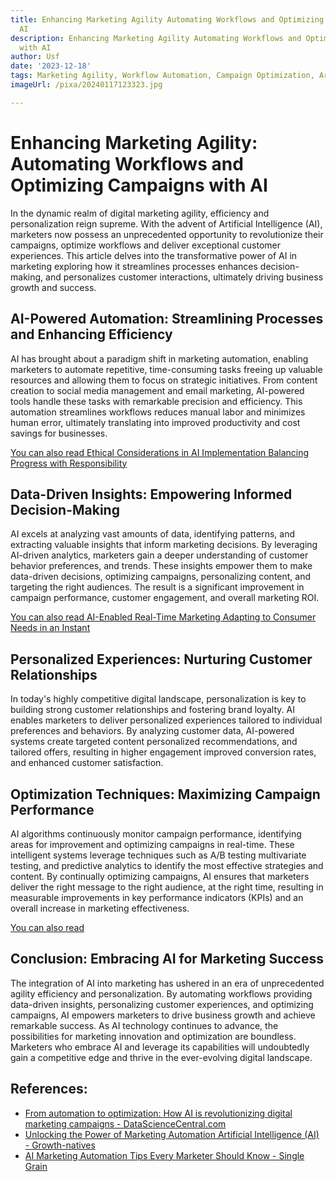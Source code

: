 ```yaml
---
title: Enhancing Marketing Agility Automating Workflows and Optimizing Campaigns with
  AI
description: Enhancing Marketing Agility Automating Workflows and Optimizing Campaigns
  with AI
author: Usf
date: '2023-12-18'
tags: Marketing Agility, Workflow Automation, Campaign Optimization, Artificial Intelligence
imageUrl: /pixa/20240117123323.jpg

---
```

# **Enhancing Marketing Agility: Automating  Workflows  and  Optimizing Campaigns with AI**

In the dynamic realm of digital marketing agility, efficiency and personalization reign supreme. With the advent of  Artificial Intelligence (AI), marketers now possess an unprecedented  opportunity to  revolutionize  their campaigns, optimize workflows  and deliver exceptional customer experiences. This article delves into the transformative power of AI in marketing exploring how it streamlines processes enhances decision-making, and personalizes customer interactions, ultimately driving business growth and success.

## **AI-Powered  Automation: Streamlining Processes  and Enhancing Efficiency**

AI has brought about a paradigm shift in marketing automation, enabling  marketers to automate repetitive, time-consuming tasks freeing up valuable resources and allowing them  to focus on strategic initiatives. From content creation to social media  management and  email  marketing, AI-powered tools handle  these tasks with remarkable precision  and efficiency. This automation streamlines workflows reduces  manual labor and minimizes human error,  ultimately translating into improved productivity and cost savings for businesses.

[You can also read Ethical Considerations in AI Implementation Balancing Progress with  Responsibility](Ethical%20Considerations%20in%20AI%20Implementation%20Balancing%20Progress%20with%20Responsibility)


## **Data-Driven Insights:  Empowering Informed  Decision-Making**

AI excels  at analyzing vast amounts of data, identifying patterns, and  extracting valuable insights that inform marketing decisions.  By leveraging AI-driven analytics, marketers gain a deeper  understanding of customer behavior preferences, and trends. These insights empower  them to make data-driven  decisions, optimizing campaigns, personalizing  content, and targeting the right audiences. The result is a significant improvement in campaign  performance, customer engagement, and overall  marketing ROI.

[You can also read AI-Enabled Real-Time Marketing Adapting to Consumer Needs in an Instant](AI-Enabled%20Real-Time%20Marketing%20Adapting%20to%20Consumer%20Needs%20in%20an%20Instant)


## **Personalized Experiences: Nurturing Customer Relationships**

In today's highly competitive digital landscape, personalization is key to building  strong customer relationships and fostering brand loyalty. AI enables marketers to deliver personalized experiences tailored to individual preferences and behaviors. By analyzing customer data,  AI-powered  systems create targeted content personalized recommendations, and  tailored  offers, resulting in higher engagement improved conversion rates, and enhanced customer satisfaction.

## **Optimization Techniques: Maximizing  Campaign Performance**

AI algorithms continuously monitor campaign performance, identifying areas for improvement and optimizing campaigns in real-time. These intelligent systems leverage  techniques such as A/B testing multivariate testing, and predictive analytics to  identify the most effective strategies and content. By continually optimizing campaigns, AI ensures that marketers deliver the right message to the right audience, at the right time, resulting in measurable improvements in key performance indicators (KPIs) and an overall increase in marketing effectiveness.

[You can also  read ]()


## **Conclusion: Embracing AI for Marketing Success**

The integration of AI into marketing has  ushered in an era of unprecedented agility efficiency and personalization. By automating workflows providing data-driven insights, personalizing  customer experiences, and optimizing campaigns, AI empowers marketers to drive  business growth and achieve  remarkable success. As AI technology continues to  advance, the possibilities for marketing innovation and optimization are boundless. Marketers who embrace AI  and leverage its capabilities will undoubtedly gain a competitive edge and thrive in the ever-evolving digital landscape.

## References:
- [From automation to optimization: How AI is revolutionizing digital marketing campaigns - DataScienceCentral.com](https://www.datasciencecentral.com/from-automation-to-optimization-how-ai-is-revolutionizing-digital-marketing-campaigns/)
- [Unlocking the Power of Marketing Automation Artificial Intelligence (AI) - Growth-natives](https://growthnatives.com/blogs/marketing-automation/unlocking-the-power-of-marketing-automation-artificial-intelligence-ai/)
- [AI Marketing Automation Tips Every Marketer Should Know - Single Grain](https://www.singlegrain.com/blog/ms/ai-marketing-automation/)
